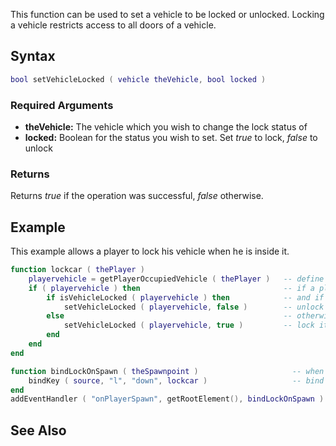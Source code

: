 
{{Server client function}}
This function can be used to set a vehicle to be locked or unlocked.  Locking a vehicle restricts access to all doors of a vehicle.

==Syntax== 
<syntaxhighlight lang="lua">
bool setVehicleLocked ( vehicle theVehicle, bool locked )            
</syntaxhighlight>

===Required Arguments=== 
*'''theVehicle:''' The vehicle which you wish to change the lock status of
*'''locked:''' Boolean for the status you wish to set. Set ''true'' to lock, ''false'' to unlock

===Returns===
Returns ''true'' if the operation was successful, ''false'' otherwise.

==Example==
<section name="Server" class="server" show="true">
This example allows a player to lock his vehicle when he is inside it.
<syntaxhighlight lang="lua">
function lockcar ( thePlayer )
    playervehicle = getPlayerOccupiedVehicle ( thePlayer )   -- define 'playervehicle' as the vehicle the player is in
    if ( playervehicle ) then                                -- if a player is in a vehicle
        if isVehicleLocked ( playervehicle ) then            -- and if the vehicle is already locked
            setVehicleLocked ( playervehicle, false )        -- unlock it
        else                                                 -- otherwise (if it isn't locked) 
            setVehicleLocked ( playervehicle, true )         -- lock it
        end
    end
end

function bindLockOnSpawn ( theSpawnpoint )                     -- when a player spawns
    bindKey ( source, "l", "down", lockcar )                   -- bind the 'l' key to the 'lockcar' function
end
addEventHandler ( "onPlayerSpawn", getRootElement(), bindLockOnSpawn )     -- add an event handler for onPlayerSpawn
</syntaxhighlight>
</section>

==See Also==
{{Vehicle functions}}